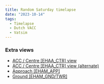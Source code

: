 ```yaml
---
title: Random Saturday timelapse
date: "2023-10-14"
tags:
  - Timelapse
  - Dutch VACC
  - Vatsim
---
```


<Youtube id="i7JouUB2Ln4" />

### Extra views

- [ACC / Centre [EHAA_CTR] view](https://youtu.be/DK-NGXkwZQU)
- [ACC / Centre [EHAA_CTR] view (alternate)](https://youtu.be/c-vBntWWHt8)
- [Approach [EHAM_APP]](https://youtu.be/UV9XZFrifWM)
- [Ground [EHAM_GND/TWR]](https://youtu.be/OC9OIY4DPTQ)
